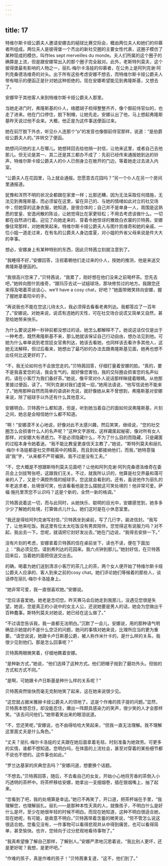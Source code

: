 ```yaml
---
---
---
```

title: 17
---




特维尔斯卡娅公爵夫人邀请安娜去的槌球比赛交际会，概由两位夫人和她们的仰慕者所组成。两位夫人是彼得堡一个杰出的新社交圈的主要女性代表，这圈子模仿了某种现成的模仿，叫作les sept merveilles du monde。夫人们所属的这个圈子的确算是上流，但是跟安娜常出入的那个圈子完全敌对。此外，老斯特列莫夫，这个彼得堡最有影响的人物之一，丽扎·梅尔卡洛娃的仰慕者，在公务上是阿列克谢·阿列克桑德洛维奇的对头。出于所有这些考虑安娜不想去，而特维尔斯卡娅公爵夫人带有暗示的便函正是针对她这种拒绝的。现在安娜希望能见到弗隆斯基，又想去了。

安娜早于其他客人来到特维尔斯卡娅公爵夫人那里。

当她走进门时，弗隆斯基的仆人，络腮胡子梳得整整齐齐，像个御前侍官似的，也走了进来。他在门口停住，脱下制帽，让她先走。安娜认出了他，马上想起弗隆斯基昨天说过他不会来。大概，他正是为这件事送便函过来。

她在前厅脱下外衣，听见仆人连那个“р”的发音也像御前侍官那样，说道：“是伯爵给公爵夫人的。”并转交了便函。

她想问问他的主人在哪儿。她想转回去给他捎一封信，让他来这里，或者自己去他那儿。但无论是其一、其二还是其三都办不成了：先前已经传来通报她到达的铃声，特维尔斯卡娅公爵夫人的仆人已侧身立在敞开的门边，等着她走过去进入内室。

“公爵夫人在花园里，马上就会通报。您愿意去花园吗？”另一个仆人在另一个房间里通报道。

犹豫和浑然不明的状况全都跟在家里一样；比那还糟，因为无法采取任何措施，无法见到弗隆斯基，而必须留在这里，留在异己的、与她的情绪如此对立的社交场中；但她穿的这身衣服，她知道，是很合体的；自己并不是单身一人，周围是这熟悉的堂皇、安逸闲散的陈设，让她觉得比在家更轻松；不用去考虑该做什么。一切都在自然进行着。迎见了向她走来的、穿着令她惊讶的雅致白衣裳的贝特茜，安娜像往常那样，对她微笑起来。特维尔斯卡娅公爵夫人与图什凯维奇和她的亲戚、一位小姐一道走过来，在有名的公爵夫人身边度夏，对小姐的外省父母来说是件大大的幸事。

想必，安娜身上有某种特别的东西，因此贝特茜立刻就注意到了。

“我睡得不好，”安娜回答，注视着朝他们走过来的仆人，按她的推测，他是来送交弗隆斯基便函的。

“我很高兴您来了，”贝特茜说，“我累了，刚好想在他们没来之前喝杯茶。您先去吧，”她转向图什凯维奇，“跟玛莎去试一试槌球场，那块修剪过的地方。我跟您还来得及喝着茶谈谈心，we’ll have a cosy chat，好吧？”她面带微笑转向安娜，握了握她拿着阳伞的手。

“再说我也不能在您这儿待太久，我必须得去看看老弗列达。我都答应了一百年了。”安娜说。对她来说，说谎有违她的天性，可在社交场合说谎又简单又自然，甚至给她带来快乐。

为什么要说这种一秒钟前都没想过的话，她怎么都解释不了。她说这话仅仅是出于一种考虑，既然弗隆斯基不来，那么她就该保证自己行动自由，想办法见到他。可她为什么单单说到老宫廷女官弗列达，她该去看她，也同样该去看许多其他人，这她无法解释，但过后看来，她想出了最巧妙的办法去跟弗隆斯基见面，她再也想不出任何比这更好的了。

“不，我无论如何也不会放您走的。”贝特茜回答，仔细打量着安娜的脸。“真的，要不是我喜爱您的话，我会生气的。就好像您害怕，我的交际圈会损害您的名声似的。请在小客厅为我们备好茶。”她说，像平常对仆人说话那样眯缝着眼睛。从他那里接过便函，读了。“阿列克谢对我们虚晃一招，”她用法语说，“他写信说他不能来了。”她用那种自然而简单的语调补充说，就好像她从来不曾想到，弗隆斯基对安娜来说，除了槌球手以外还有什么其他意义。

安娜明白，贝特茜什么都知道，但是，听到她当着自己的面如何说弗隆斯基，片刻之间，她总是会相信她什么都不知道。

“啊！”安娜漠不关心地说，好像对此不太感兴趣，然后笑笑，继续说，“您的社交圈怎么会损害什么人的名声呢？”这种文字游戏，这样藏匿起秘密，像对所有女人那样，对安娜大有诱惑力。不是必须隐藏什么，不为了什么目的而隐藏，只是藏匿的过程本身令她着迷。“我不能比教皇更虔信天主教了，”她说，“斯特列莫夫和丽扎·梅尔卡洛娃都是社交界精英中的精英，而且到处都接纳他们，而我，”她特意强调“我”字，“从来都不严苛褊狭。我不过是没有工夫。”

“不，您大概是不想跟斯特列莫夫见面吧？让他和阿列克谢·阿列克桑德洛维奇在委员会上剑拔弩张吧，这跟我们无关。不过，就我所认识的，他算是社交界最和蔼可亲的人了，又是个满腔热情的槌球手。您这就会看到的。还有，虽说他作为丽扎的年老追求者，处境很可笑，也该看看他是怎么摆脱这可笑处境的！他非常可爱。萨福·施托里茨您不认识吗？这是个新的，全然一新的格调。”

贝特茜说着这一切，而与此同时，从她快乐、聪明的目光中，安娜感觉到，她多多少少了解她的处境，打算做点儿什么。她们这时是在小休息室里。

“我还是得给阿列克谢写封信，”贝特茜坐到桌前，写了几行字，装进信封。“我写了，让他来吃饭。我这里有位太太吃饭没有男宾陪伴。您觉得这有说服力吗？对不起，我出去一下。您呢，就请把它封好发出去，”她在门边说，“我得去安排一下。”

没有片刻的考虑，安娜拿着贝特茜的信在桌前坐下，读也不读，便在下面加上：“我必须见您。请到弗列达的花园来。我六点钟到那儿。”她封好信，在贝特茜回来后，当着她的面把信送交出去。

的确，喝着为她们送到清凉小客厅的茶几上的茶，两个女人便开始了特维尔斯卡娅公爵夫人应承的、客人到来之前的cosy chat。她们评论她们等候着的那些人，谈话停在丽扎·梅尔卡洛娃身上。

“她非常可爱，我一直很喜欢她。”安娜说。

“您应该喜爱她。她老是念叨您。昨天赛马会后她走到我那儿，没遇见您很是失望。她说，您是真正的小说中的女主人公，还说她要是男人的话，她会为您做出千百种蠢事。斯特列莫夫对她说，她已经在这么做了。”

“不过请您告诉我，我一直都无法明白。”沉默了一会儿，安娜说，用的那种语气明确显示她提的不是什么空泛的问题，她问的事情对她来说，比理所应当的更为重要。“请您说说，她跟卡卢日斯基公爵，被人称作米什卡的，是什么样的关系，我很少见到他们。那是怎么回事呢？”

贝特茜两眼微笑着，仔细地瞧着安娜。

“是种新方式，”她说，“他们选择了这种方式。他们把帽子抛到了磨坊外头。但抛的方式和方式不同。”

“是啊，可她跟卡卢日斯基是种什么样的关系呢？”

贝特茜突然愉快而毫无克制地笑了起来，这在她来说很少见。

“这您就占据米雅赫卡娅公爵夫人的领地了。这是个作难的孩子提的问题。”显然，贝特茜本想忍住，却没能忍住，爆出一阵颇具感染力的笑声，很少笑的人才会那样笑。“该去问问他们。”她带着笑出来的眼泪说道。

“不，您还笑呢，”安娜说，也不由得哈哈大笑起来，“但我一直无法理解。我不理解这里面丈夫是什么角色。”

“丈夫？丽扎·梅尔卡洛娃的丈夫跟在她后面拿着毛毯，时刻准备为她效劳。可更多的实情，谁都不想知道。您明白吗，在体面的上流社会，甚至对穿着的某些细节都不说也不想的。这件事也如此。”

“罗兰达基家的庆典您去吗？”安娜问道，想要换个话题。

“不想去。”贝特茜回答，随后，不去看自己的女友，开始小心地将芳香的茶倒入小巧透明的茶杯中。将茶杯移给安娜，她拿出一支细烟卷，插在银烟嘴上，抽了起来。

“您看到了吧，我的处境算是幸运。”她已不再笑了，开口道，把茶杯端在手里，“我理解您，也理解丽扎。丽扎——是那种本性天真的人，就像孩子，不明白什么是好什么是坏。至少在她很年轻的时候不明白。而现在她知道，这种不明白很适合她，现在她呢，有可能，是故意不明白，”贝特茜带着含蓄的微笑说，“但不管怎么说这很适合她。您看见没有，一件事物可以看得悲观并从中得到痛苦，也可以看得简单，甚至愉快。也许，您倾向于过分悲观地看待事物了。”

“我真希望像了解自己那样，了解别人。”安娜严肃地沉思着说，“我比别人更坏，还是更好呢？我想，是更坏吧。”

“作难的孩子，真是作难的孩子！”贝特茜重复道，“这不，他们到了。”